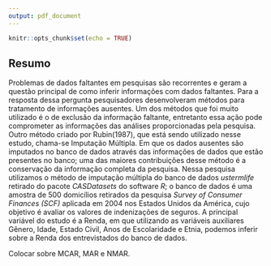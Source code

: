 ```yaml
---
output: pdf_document
---
```


```r
knitr::opts_chunk$set(echo = TRUE)
```

## Resumo

Problemas de dados faltantes em pesquisas são recorrentes e geram a questão principal de como inferir informações com dados faltantes. Para a resposta dessa pergunta pesquisadores desenvolveram métodos para tratamento de informações ausentes. Um dos métodos que foi muito utilizado é o de exclusão da informação faltante, entretanto essa ação pode comprometer as informações das análises proporcionadas pela pesquisa. Outro método criado por Rubin(1987), que está sendo utilizado nesse estudo, chama-se Imputação Múltipla. Em que os dados ausentes são imputados no banco de dados através das informações de dados que estão presentes no banco; uma das maiores contribuições desse método é a conservação da informação completa da pesquisa. Nessa pesquisa utilizamos o método de imputação múltipla do banco de dados *ustermlife* retirado do pacote *CASDatasets* do software *R*; o banco de dados é uma amostra de 500 domicílios retirados da pesquisa *Survey of Consumer Finances (SCF)* aplicada em 2004 nos Estados Unidos da América, cujo objetivo é avaliar os valores de indenizações de seguros. A principal variável do estudo é a Renda, em que utilizando as variáveis auxiliares Gênero, Idade, Estado Civil, Anos de Escolaridade e Etnia, podemos inferir sobre a Renda dos entrevistados do banco de dados. 


Colocar sobre MCAR, MAR e NMAR.